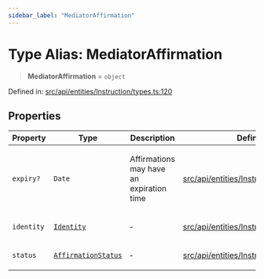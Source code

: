 ```yaml
---
sidebar_label: "MediatorAffirmation"
---
```


# Type Alias: MediatorAffirmation

> **MediatorAffirmation** = `object`

Defined in: [src/api/entities/Instruction/types.ts:120](https://github.com/PolymeshAssociation/polymesh-sdk/blob/bee6a2fe7a8ce5db42a6982e793782182cde2153/src/api/entities/Instruction/types.ts#L120)

## Properties

<table>
<thead>
<tr>
<th>Property</th>
<th>Type</th>
<th>Description</th>
<th>Defined in</th>
</tr>
</thead>
<tbody>
<tr>
<td>

<a id="expiry"></a> `expiry?`

</td>
<td>

`Date`

</td>
<td>

Affirmations may have an expiration time

</td>
<td>

[src/api/entities/Instruction/types.ts:126](https://github.com/PolymeshAssociation/polymesh-sdk/blob/bee6a2fe7a8ce5db42a6982e793782182cde2153/src/api/entities/Instruction/types.ts#L126)

</td>
</tr>
<tr>
<td>

<a id="identity"></a> `identity`

</td>
<td>

[`Identity`](../../../Identity/classes/Identity.mdx)

</td>
<td>

&hyphen;

</td>
<td>

[src/api/entities/Instruction/types.ts:121](https://github.com/PolymeshAssociation/polymesh-sdk/blob/bee6a2fe7a8ce5db42a6982e793782182cde2153/src/api/entities/Instruction/types.ts#L121)

</td>
</tr>
<tr>
<td>

<a id="status"></a> `status`

</td>
<td>

[`AffirmationStatus`](../enumerations/AffirmationStatus.mdx)

</td>
<td>

&hyphen;

</td>
<td>

[src/api/entities/Instruction/types.ts:122](https://github.com/PolymeshAssociation/polymesh-sdk/blob/bee6a2fe7a8ce5db42a6982e793782182cde2153/src/api/entities/Instruction/types.ts#L122)

</td>
</tr>
</tbody>
</table>
